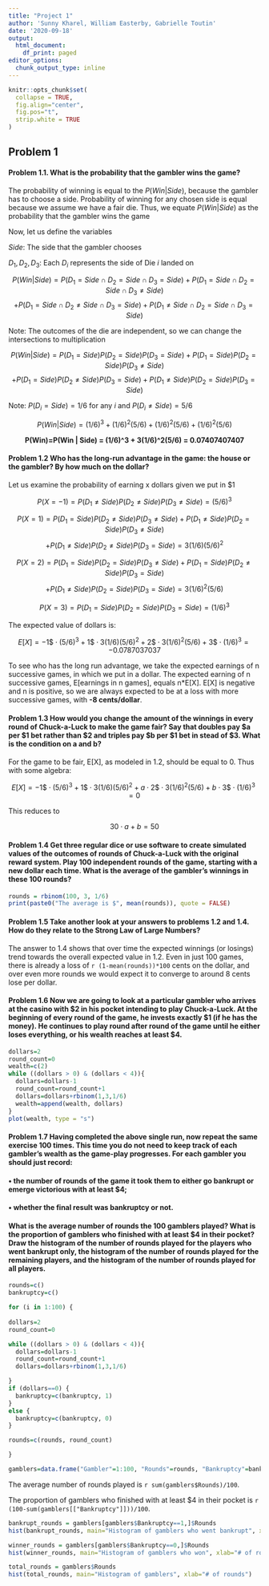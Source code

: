 ```yaml
---
title: "Project 1"
author: 'Sunny Kharel, William Easterby, Gabrielle Toutin'
date: '2020-09-18'
output:
  html_document:
    df_print: paged
editor_options:
  chunk_output_type: inline
---
```


<!-- The author of this template is Dr. Gordan Zitkovic.-->
<!-- The code chunk below contains some settings that will  -->
<!-- make your R code look better in the output pdf file.  -->
<!-- If you are curious about what each option below does, -->
<!-- go to https://yihui.org/knitr/options/ -->
<!-- If not, feel free to disregard everything ...  -->
```r
knitr::opts_chunk$set(
  collapse = TRUE,
  fig.align="center",
  fig.pos="t",
  strip.white = TRUE
)
```
<!-- ... down to here. -->

## Problem 1

#### **Problem 1.1.** What is the probability that the gambler wins the game?

The probability of winning is equal to the $P(Win|Side)$, because the gambler has to choose a side.
Probability of winning for any chosen side is equal because we assume we have a fair die.
Thus, we equate $P(Win|Side)$ as the probability that the gambler wins the game

Now, let us define the variables

$Side$: The side that the gambler chooses

$D_1, D_2, D_3$: Each $D_i$ represents the side of Die $i$ landed on

$$P(Win| Side) = P(D_1=Side \cap D_2=Side \cap D_3 = Side) + P(D_1=Side \cap D_2=Side \cap D_3 \neq Side)$$
$$+ P(D_1=Side \cap D_2\neq Side \cap D_3 =Side) + P(D_1\neq Side \cap D_2=Side \cap D_3 = Side)$$

Note: The outcomes of the die are independent, so we can change the intersections to multiplication


$$P(Win| Side) = P(D_1=Side)P( D_2=Side) P( D_3 = Side) + P(D_1=Side)P(D_2=Side) P( D_3 \neq Side)$$
$$+ P(D_1=Side)P(D_2\neq Side)P( D_3 =Side) +  P(D_1\neq Side)P(D_2=Side )P( D_3 = Side)$$

Note: $P(D_i=Side) = 1/6$ for any $i$ and $P(D_i\neq Side)=5/6$ 

$$P(Win | Side) = (1/6)^3+(1/6)^2(5/6)+(1/6)^2(5/6)+(1/6)^2(5/6)$$

$$\textbf{P(Win)=P(Win | Side) = (1/6)^3 + 3(1/6)^2(5/6) = 0.07407407407}$$


#### **Problem 1.2** Who has the long-run advantage in the game: the house or the gambler? By how much on the dollar?
Let us examine the probability of earning x dollars given we put in $1

$$P(X = -1) =   P(D_1 \neq Side)P(D_2 \neq Side)P(D_3 \neq Side) = (5/6)^3$$

$$P(X = 1) =   P(D_1 = Side)P(D_2 \neq Side)P(D_3 \neq Side)+ P(D_1 \neq Side)P(D_2 = Side)P(D_3 \neq Side)$$
$$+P(D_1 \neq Side)P(D_2 \neq Side)P(D_3 = Side) = 3(1/6)(5/6)^2$$

$$P(X=2) =   P(D_1 = Side)P(D_2 = Side)P(D_3 \neq Side) + P(D_1 = Side)P(D_2 \neq Side)P(D_3 = Side)$$
$$+ P(D_1 \neq Side)P(D_2 = Side)P(D_3 = Side) = 3(1/6)^2(5/6)$$

$$P(X=3) =   P(D_1 = Side)P(D_2 = Side)P(D_3 = Side) = (1/6)^3$$

The expected value of dollars is:

$$E[X]=-1\$ \cdot (5/6)^3 + 1\$ \cdot 3(1/6)(5/6)^2 + 2\$\cdot 3(1/6)^2(5/6) + 3\$\cdot (1/6)^3 = -0.0787037037$$

To see who has the long run advantage, we take the expected earnings of n successive games, in which we put in 
a dollar. The expected earning of n successive games, E[earnings in n games], equals n*E[X]. E[X] is negative 
and n is positive, so we are always expected to be at a loss with more successive games, with **-8 cents/dollar**.

#### **Problem 1.3** How would you change the amount of the winnings in every round of Chuck-a-Luck to make the game fair? Say that doubles pay $a per $1 bet rather than $2 and triples pay $b per $1 bet in stead of $3. What is the condition on a and b?


For the game to be fair, E[X], as modeled in 1.2, should be equal to 0. Thus with some algebra:

$$E[X]=-1\$ \cdot (5/6)^3 + 1\$ \cdot 3(1/6)(5/6)^2 + a\cdot2\$\cdot 3(1/6)^2(5/6) + b\cdot3\$\cdot (1/6)^3 = 0$$

This reduces to 

$$30\cdot a + b = 50$$

#### **Problem 1.4** Get three regular dice or use software to create simulated values of the outcomes of rounds of Chuck-a-Luck with the original reward system. Play 100 independent rounds of the game, starting with a new dollar each time. What is the average of the gambler’s winnings in these 100 rounds?


```r
rounds = rbinom(100, 3, 1/6)
print(paste0("The average is $", mean(rounds)), quote = FALSE)
```

#### **Problem 1.5** Take another look at your answers to problems 1.2 and 1.4. How do they relate to the Strong Law of Large Numbers?

The answer to 1.4 shows that over time the expected winnings (or losings) trend towards the overall expected value in 1.2. Even in just 100 games, there is already a loss of `r (1-mean(rounds))*100` cents on the dollar, and over even more rounds we would expect it to converge to around 8 cents lose per dollar.


#### **Problem 1.6**  Now we are going to look at a particular gambler who arrives at the casino with $2 in his pocket intending to play Chuck-a-Luck. At the beginning of every round of the game, he invests exactly $1 (if he has the money). He continues to play round after round of the game until he either loses everything, or his wealth reaches at least $4.


```r
dollars=2
round_count=0
wealth=c(2)
while ((dollars > 0) & (dollars < 4)){
  dollars=dollars-1
  round_count=round_count+1
  dollars=dollars+rbinom(1,3,1/6)
  wealth=append(wealth, dollars)
}
plot(wealth, type = "s")
```


#### **Problem 1.7**  Having completed the above single run, now repeat the same exercise 100 times. This time you do not need to keep track of each gambler’s wealth as the game-play progresses. For each gambler you should just record:

#### • the number of rounds of the game it took them to either go bankrupt or emerge victorious with at least $4;

#### • whether the final result was bankruptcy or not.

#### What is the average number of rounds the 100 gamblers played? What is the proportion of gamblers who finished with at least $4 in their pocket? Draw the histogram of the number of rounds played for the players who went bankrupt only, the histogram of the number of rounds played for the remaining players, and the histogram of the number of rounds played for all players.


```r

rounds=c()
bankruptcy=c()

for (i in 1:100) {
  
dollars=2
round_count=0

while ((dollars > 0) & (dollars < 4)){
  dollars=dollars-1
  round_count=round_count+1
  dollars=dollars+rbinom(1,3,1/6)

}
if (dollars==0) {
  bankruptcy=c(bankruptcy, 1)
}
else {
  bankruptcy=c(bankruptcy, 0)
}

rounds=c(rounds, round_count)

}

gamblers=data.frame("Gambler"=1:100, "Rounds"=rounds, "Bankruptcy"=bankruptcy)

```

The average number of rounds played is `r sum(gamblers$Rounds)/100`.

The proportion of gamblers who finished with at least $4 in their pocket is `r (100-sum(gamblers[["Bankruptcy"]]))/100`.

```r
bankrupt_rounds = gamblers[gamblers$Bankruptcy==1,]$Rounds
hist(bankrupt_rounds, main="Histogram of gamblers who went bankrupt", xlab="# of rounds")

winner_rounds = gamblers[gamblers$Bankruptcy==0,]$Rounds
hist(winner_rounds, main="Histogram of gamblers who won", xlab="# of rounds", breaks=min(winner_rounds):max(winner_rounds))

total_rounds = gamblers$Rounds
hist(total_rounds, main="Histogram of gamblers", xlab="# of rounds")
```

